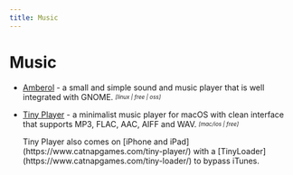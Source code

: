 ```yaml
---
title: Music
---
```



# Music

- [Amberol](https://gitlab.gnome.org/World/amberol) - a small and simple sound and music player that is well integrated with GNOME. <sub><sup>*[linux | free | oss]*</sup></sub>

- [Tiny Player](https://www.catnapgames.com/tiny-player-for-mac/) - a minimalist music player for macOS with clean interface that supports MP3, FLAC, AAC, AIFF and WAV. <sub><sup>*[mac/ios | free]*</sup></sub>

  <Callout>
    Tiny Player also comes on [iPhone and iPad](https://www.catnapgames.com/tiny-player/) with a [TinyLoader](https://www.catnapgames.com/tiny-loader/) to bypass iTunes.
  </Callout>
